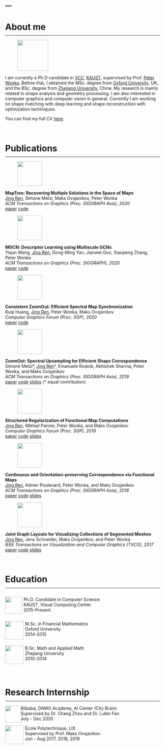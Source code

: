 ---
---

<link rel="stylesheet" href="bootstrap.css" type="text/css">

# About me 
<hr style="margin-top:-8px; border-width: 1px">

<div class="row">
<div class="column_paper" style="column-gap:40px">
<figure>
<p><img class="img-circle" src="images/profile_from_vv.jpg" 
height="100px" width="auto">
</figure>
<span>
I am currently a Ph.D candidate in [VCC](https://cemse.kaust.edu.sa/vcc), [KAUST](https://www.kaust.edu.sa/en), supervised by Prof. [Peter Wonka](http://peterwonka.net/). Before that, I obtained the MSc. degree from [Oxford University](https://www.maths.ox.ac.uk/), UK, and the BSc. degree from [Zhejiang University](https://www.zju.edu.cn/english/), China.  My research is mainly related to shape analysis and geometry processing. I am also interested in computer graphics and computer vision in general. Currently I am working on shape matching with deep learning and shape reconstruction with optimization techiniques. 
</span>
<br>

<span>
You can find my full CV [here](http://llorz.github.io/files/cv.pdf).
</span>
</div>
<br>

# Publications
<hr style="margin-top:-8px; border-width: 1px">

<div class="row">
<div class="column_paper" style="column-gap:40px">
<figure>
<p><img src="images/paper_sga20_maptree.png" 
height="80px" width="auto">
</figure>
<span>
**MapTree: Recovering Multiple Solutions in the Space of Maps**
</span><br>
<span>
<u>Jing Ren</u>, Simone Melzi, Maks Ovsjanikov, Peter Wonka
</span><br>
<span>
*ACM Transactions on Graphics (Proc. SIGGRAPH Asia), 2020*
</span><br>
<span>
[<i class="fa fa-file-pdf"></i> paper](https://arxiv.org/abs/2006.02532)
[<i class="fa fa-code"></i> code](https://github.com/llorz/SGA20_mapExplor)
</span><br>
</p>
</div>
</div>





<div class="row">
<div class="column_paper" style="column-gap:40px">
<figure>
<p><img src="images/paper_sig20_mgcn.png" 
height="80px" width="auto">
</figure>
<span>
**MGCN: Descriptor Learning using Multiscale GCNs**
</span><br>
<span>
Yiqun Wang, <u>Jing Ren</u>, Dong-Ming Yan, Jianwei Guo, Xiaopeng Zhang, Peter Wonka
</span><br>
<span>
*ACM Transactions on Graphics (Proc. SIGGRAPH), 2020*
</span><br>
<span>
[<i class="fa fa-file-pdf"></i> paper](https://arxiv.org/abs/2001.10472)
[<i class="fa fa-code"></i> code](https://github.com/yiqun-wang/MGCN)
</span><br>
</p>
</div>
</div>

   
    
<div class="row">
<div class="column_paper" style="column-gap:40px">
<figure>
<p><img src="images/paper_sgp20_czo.png" 
height="80px" width="auto"
align="center">
</figure>
<span>
**Consistent ZoomOut: Efficient Spectral Map Synchronization**
</span><br>
<span>
Ruqi Huang, <u>Jing Ren</u>, Peter Wonka, Maks Ovsjanikov
</span><br>
<span>
*Computer Graphics Forum (Proc. SGP), 2020*
</span><br>
<span>
[<i class="fa fa-file-pdf"></i> paper](https://onlinelibrary.wiley.com/doi/abs/10.1111/cgf.14084)
[<i class="fa fa-code"></i> code](https://github.com/ruqihuang/SGP2020_ConsistentZoomOut)
</span><br>
</p>
</div>
</div>



    
    
<div class="row">
<div class="column_paper" style="column-gap:40px">
<figure>
<p><img src="images/paper_sga19_zoomout.png" 
height="80px" width="auto"
align="center">
</figure>
<span>
**ZoomOut: Spectral Upsampling for Efficient Shape Correspondence**
</span><br>
<span>
Simone Melzi\*, <u>Jing Ren</u>\*, Emanuele Rodolà, Abhishek Sharma, Peter Wonka, and Maks Ovsjanikov
</span><br>
<span>
*ACM Transactions on Graphics (Proc. SIGGRAPH Asia), 2019*
</span><br>
<span>
[<i class="fa fa-file-pdf"></i> paper](https://www.dropbox.com/s/duhr5b426xb1q72/2019sga_zoomout.pdf?dl=0)
[<i class="fa fa-code"></i> code](https://github.com/llorz/SGA19_zoomOut)
[<i class="fa fa-file-powerpoint"></i> slides](https://www.dropbox.com/s/yvi1b6npk4kqlas/SGA19_zoomOut_slides.pdf?dl=0)  (\* equal contribution)
</span><br>
</p>
</div>
</div>


    
<div class="row">
<div class="column_paper" style="column-gap:40px">
<figure>
<p><img src="images/paper_sgp19_resolvent.png" 
height="80px" width="auto"
align="center">
</figure>
<span>
**Structured Regularization of Functional Map Computations**
</span><br>
<span>
<u>Jing Ren</u>, Mikhail Panine, Peter Wonka, and Maks Ovsjanikov
</span><br>
<span>
*Computer Graphics Forum (Proc. SGP), 2019*
</span><br>
<span>
[<i class="fa fa-file-pdf"></i> paper](https://www.dropbox.com/s/ctvor2e25eaaev6/2019SGP_Structured_Regularization_fMap.pdf?dl=0)
[<i class="fa fa-code"></i> code](https://github.com/llorz/SGP19_complex_resolvent_laplacian)
[<i class="fa fa-file-powerpoint"></i> slides](https://www.dropbox.com/s/ah8if4wywfr98su/SGP19_complex_resolvent_laplacian.pdf?dl=0)
</span><br>
</p>
</div>
</div>




<div class="row">
<div class="column_paper" style="column-gap:40px">
<figure>
<p><img src="images/paper_sga18_bcicp.png" 
height="80px" width="auto"
align="center">
</figure>
<span>
**Continuous and Orientation-preserving Correspondence via Functional Maps**
</span><br>
<span>
<u> Jing Ren</u>, Adrien Poulenard, Peter Wonka, and Maks Ovsjanikov
</span><br>
<span>
*ACM Transactions on Graphics (Proc. SIGGRAPH Asia), 2018*
</span><br>
<span>
[<i class="fa fa-file-pdf"></i> paper](https://www.dropbox.com/s/j0r4x5yul5s76rw/2018SGA_orientation_BCICP.pdf?dl=0)
[<i class="fa fa-code"></i> code](https://github.com/llorz/SGA18_orientation_BCICP_code)
[<i class="fa fa-file-powerpoint"></i> slides](https://www.dropbox.com/s/uc7501d81vxbip5/SGA18_orientation_slides.pdf?dl=0)
</span><br>
</p>
</div>
</div>

    
    



<div class="row">
<div class="column_paper" style="column-gap:40px">
<figure>
<p><img src="images/paper_tvcg17_graph.png" 
height="80px" width="auto"
align="center">
</figure>
<span>
**Joint Graph Layouts for Visualizing Collections of Segmented Meshes**
</span><br>
<span>
<u>Jing Ren</u>, Jens Schneider, Maks Ovsjanikov, and Peter Wonka
</span><br>
<span>
*IEEE Transactions on Visualization and Computer Graphics (TVCG), 2017*
</span><br>
<span>
[<i class="fa fa-file-pdf"></i> paper](https://ieeexplore.ieee.org/document/8031987/)
[<i class="fa fa-code"></i> code](https://github.com/llorz/TVCG17_JointMap_code)
[<i class="fa fa-file-powerpoint"></i> slides](https://www.dropbox.com/s/l73hp1ty1o4nofz/SGP19_TVCG17_jointLayout.pdf?dl=0)
</span><br>
</p>
</div>
</div>



<br>

# Education
<hr style="margin-top:-8px; border-width: 1px">

<div class="row">
  <div class="column" style="column-gap:40px">
  <p><img src="images/kaust_logo.jpg" style="height:55px; margin-right:5px" align="left">
<span>Ph.D. Candidate in Computer Science</span><br>
<span class="ban2">KAUST, Visual Computing Center</span><br>
<span>2015-Present</span> 
</p>

  </div>
  <div class="column">
  <p>
<img src="images/ox_logo.png" style="height:60px; margin-right:5px" align="left">
<span>M.Sc. in Financial Mathematics</span><br>
<span class="ban2">Oxford University</span><br>
<span>2014-2015</span> 
</p>

  </div>
  <div class="column">
  <p>
<img src="images/zju_logo.png" style="height:60px; margin-right:5px" align="left">
<span>B.Sc. Math and Applied Math</span><br>
<span class="ban2">Zhejiang University</span><br>
<span>2010-2014</span> 
</p>
</div>
</div>
<br>



# Research Internship
<hr style="margin-top:-8px; border-width: 1px">

<div class="row">
  <div class="column2" style="column-gap:10px">
  <p><img src="images/ali_logo.jpg" style="height:55px; margin-right:-5px" align="left">
<span>Alibaba, DAMO Academy, AI Center (City Brain)</span><br>
<span class="ban2">Supervised by Dr. Chang Zhou and Dr. Lubin Fan</span><br>
<span>July - Dec 2020</span> 
</p>

</div>
<div class="column2" style="column-gap:10px" >
<p>
<img src="images/polytech_logo.png" style="height:60px; margin-right:5px" align="left">
<span>École Polytechnique, LIX</span><br>
<span class="ban2">Supervised by Prof. Maks Ovsjanikov</span><br>
<span>Jun - Aug 2017, 2018, 2019</span> 
</p>
  </div>

</div>
